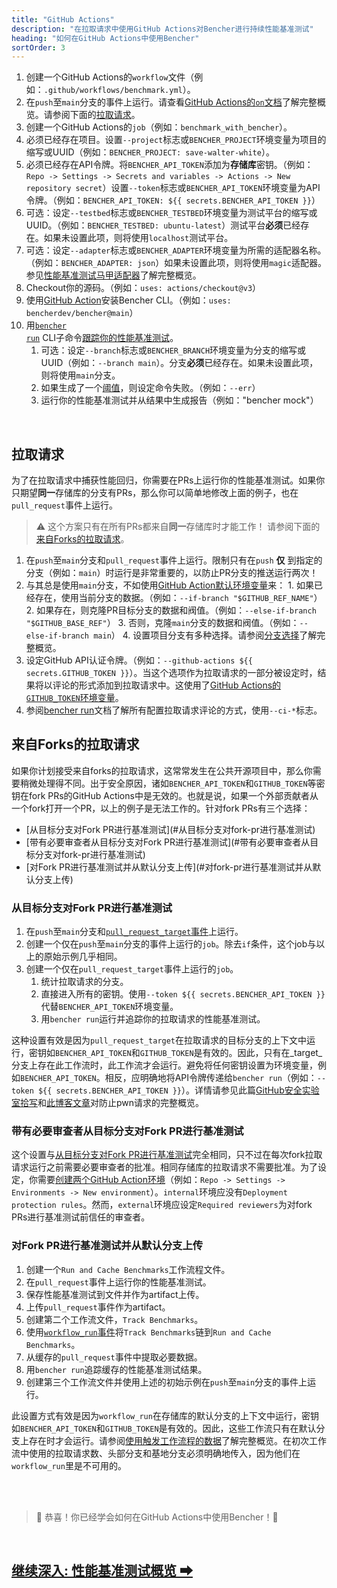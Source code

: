 ```yaml
---
title: "GitHub Actions"
description: "在拉取请求中使用GitHub Actions对Bencher进行持续性能基准测试"
heading: "如何在GitHub Actions中使用Bencher"
sortOrder: 3
---
```



<GitHubActions1 />

1. 创建一个GitHub Actions的`workflow`文件（例如：`.github/workflows/benchmark.yml`）。
2. 在`push`至`main`分支的事件上运行。请查看[GitHub Actions的`on`文档](https://docs.github.com/zh/actions/using-workflows/workflow-syntax-for-github-actions#on)了解完整概览。请参阅下面的[拉取请求](#拉取请求)。
3. 创建一个GitHub Actions的`job`（例如：`benchmark_with_bencher`）。
4. 必须已经存在项目。设置`--project`标志或`BENCHER_PROJECT`环境变量为项目的缩写或UUID（例如：`BENCHER_PROJECT: save-walter-white`）。
5. 必须已经存在API令牌。将`BENCHER_API_TOKEN`添加为**存储库**密钥。（例如：`Repo -> Settings -> Secrets and variables -> Actions -> New repository secret`）设置`--token`标志或`BENCHER_API_TOKEN`环境变量为API令牌。（例如：`BENCHER_API_TOKEN: ${{ secrets.BENCHER_API_TOKEN }}`）
6. 可选：设定`--testbed`标志或`BENCHER_TESTBED`环境变量为测试平台的缩写或UUID。（例如：`BENCHER_TESTBED: ubuntu-latest`）测试平台**必须**已经存在。如果未设置此项，则将使用`localhost`测试平台。
7. 可选：设定`--adapter`标志或`BENCHER_ADAPTER`环境变量为所需的适配器名称。（例如：`BENCHER_ADAPTER: json`）如果未设置此项，则将使用`magic`适配器。参见[性能基准测试马甲适配器](/docs/zh/explanation/adapters)了解完整概览。
8. Checkout你的源码。（例如：`uses: actions/checkout@v3`）
9. 使用[GitHub Action](https://github.com/marketplace/actions/bencher-cli)安装Bencher CLI。（例如：`uses: bencherdev/bencher@main`）
10. 用<code><a href="/docs/zh/explanation/bencher-run">bencher run</a></code> CLI子命令[跟踪你的性能基准测试](/docs/zh/how-to/track-benchmarks)。
    1. 可选：设定`--branch`标志或`BENCHER_BRANCH`环境变量为分支的缩写或UUID（例如：`--branch main`）。分支**必须**已经存在。如果未设置此项，则将使用`main`分支。
    2. 如果生成了一个[阈值](/docs/zh/explanation/thresholds)，则设定命令失败。（例如：`--err`）
    3. 运行你的性能基准测试并从结果中生成报告（例如："bencher mock"）

<br/>

## 拉取请求

为了在拉取请求中捕获性能回归，你需要在PRs上运行你的性能基准测试。如果你只期望**同一**存储库的分支有PRs，那么你可以简单地修改上面的例子，也在`pull_request`事件上运行。

> ⚠️ 这个方案只有在所有PRs都来自**同一**存储库时才能工作！
> 请参阅下面的[来自Forks的拉取请求](#来自forks的拉取请求)。

<GitHubActions2/>

1. 在`push`至`main`分支和`pull_request`事件上运行。限制只有在`push` **仅** 到指定的分支（例如：`main`）时运行是非常重要的，以防止PR分支的推送运行两次！
2. 与其总是使用`main`分支，不如使用[GitHub Action默认环境变量](https://docs.github.com/zh/actions/learn-github-actions/variables#default-environment-variables)来：
        1. 如果已经存在，使用当前分支的数据。（例如：`--if-branch "$GITHUB_REF_NAME"`）
        2. 如果存在，则克隆PR目标分支的数据和阀值。（例如：`--else-if-branch "$GITHUB_BASE_REF"`）
        3. 否则，克隆`main`分支的数据和阀值。（例如：`--else-if-branch main`）
        4. 设置项目分支有多种选择。请参阅[分支选择](/docs/zh/explanation/branch-selection)了解完整概览。
3. 设定GitHub API认证令牌。（例如：`--github-actions ${{ secrets.GITHUB_TOKEN }}`）。当这个选项作为拉取请求的一部分被设定时，结果将以评论的形式添加到拉取请求中。这使用了[GitHub Actions的`GITHUB_TOKEN`环境变量](https://docs.github.com/zh/actions/security-guides/automatic-token-authentication)。
4. 参阅[bencher run](/docs/zh/explanation/bencher-run)文档了解所有配置拉取请求评论的方式，使用`--ci-*`标志。

## 来自Forks的拉取请求

如果你计划接受来自forks的拉取请求，这常常发生在公共开源项目中，那么你需要稍微处理得不同。出于安全原因，诸如`BENCHER_API_TOKEN`和`GITHUB_TOKEN`等密钥在fork PRs的GitHub Actions中是无效的。也就是说，如果一个外部贡献者从一个fork打开一个PR，以上的例子是无法工作的。针对fork PRs有三个选择：

<ul>
  <li>[从目标分支对Fork PR进行基准测试](#从目标分支对fork-pr进行基准测试)</li>
  <li>[带有必要审查者从目标分支对Fork PR进行基准测试](#带有必要审查者从目标分支对fork-pr进行基准测试)</li>
  <li>[对Fork PR进行基准测试并从默认分支上传](#对fork-pr进行基准测试并从默认分支上传)</li>
</ul>

### 从目标分支对Fork PR进行基准测试

<GitHubActions4 />

1. 在`push`至`main`分支和[`pull_request_target`事件](https://docs.github.com/zh/actions/using-workflows/events-that-trigger-workflows#pull_request_target)上运行。
2. 创建一个仅在`push`至`main`分支的事件上运行的`job`。除去`if`条件，这个job与以上的原始示例几乎相同。
3. 创建一个仅在`pull_request_target`事件上运行的`job`。
   1. 统计拉取请求的分支。
   2. 直接进入所有的密钥。使用`--token ${{ secrets.BENCHER_API_TOKEN }}`代替`BENCHER_API_TOKEN`环境变量。
   3. 用`bencher run`运行并追踪你的拉取请求的性能基准测试。

这种设置有效是因为`pull_request_target`在拉取请求的目标分支的上下文中运行，密钥如`BENCHER_API_TOKEN`和`GITHUB_TOKEN`是有效的。因此，只有在_target_分支上存在此工作流时，此工作流才会运行。避免将任何密钥设置为环境变量，例如`BENCHER_API_TOKEN`。相反，应明确地将API令牌传递给`bencher run`（例如：`--token ${{ secrets.BENCHER_API_TOKEN }}`）。详情请参见此篇[GitHub安全实验室拾写](https://securitylab.github.com/research/github-actions-preventing-pwn-requests/)和[此博客文章](https://nathandavison.com/blog/github-actions-and-the-threat-of-malicious-pull-requests)对防止pwn请求的完整概览。

### 带有必要审查者从目标分支对Fork PR进行基准测试

<GitHubActions5 />

这个设置与[从目标分支对Fork PR进行基准测试](#从目标分支对fork-pr进行基准测试)完全相同，只不过在每次fork拉取请求运行之前需要必要审查者的批准。相同存储库的拉取请求不需要批准。为了设定，你需要[创建两个GitHub Action环境](https://docs.github.com/zh/actions/deployment/targeting-different-environments/using-environments-for-deployment#using-an-environment)（例如：`Repo -> Settings -> Environments -> New environment`）。`internal`环境应没有`Deployment protection rules`。然而，`external`环境应设定`Required reviewers`为对fork PRs进行基准测试前信任的审查者。

### 对Fork PR进行基准测试并从默认分支上传

<GitHubActions6 />

1. 创建一个`Run and Cache Benchmarks`工作流程文件。
1. 在`pull_request`事件上运行你的性能基准测试。
1. 保存性能基准测试到文件并作为artifact上传。
1. 上传`pull_request`事件作为artifact。
1. 创建第二个工作流文件，`Track Benchmarks`。
1. 使用[`workflow_run`事件](https://docs.github.com/zh/actions/using-workflows/events-that-trigger-workflows#workflow_run)将`Track Benchmarks`链到`Run and Cache Benchmarks`。
1. 从缓存的`pull_request`事件中提取必要数据。
1. 用`bencher run`追踪缓存的性能基准测试结果。
1. 创建第三个工作流文件并使用上述的初始示例在`push`至`main`分支的事件上运行。

此设置方式有效是因为`workflow_run`在存储库的默认分支的上下文中运行，密钥如`BENCHER_API_TOKEN`和`GITHUB_TOKEN`是有效的。因此，这些工作流只有在默认分支上存在时才会运行。请参阅[使用触发工作流程的数据](https://docs.github.com/zh/actions/using-workflows/events-that-trigger-workflows#using-data-from-the-triggering-workflow)了解完整概览。在初次工作流中使用的拉取请求数、头部分支和基地分支必须明确地传入，因为他们在`workflow_run`里是不可用的。

<br/>
<br/>

> 🐰 恭喜！你已经学会如何在GitHub Actions中使用Bencher！🎉

<br/>

<h2><a href="/docs/zh/explanation/benchmarking">继续深入: 性能基准测试概览 ➡</a></h2>
